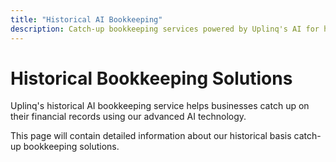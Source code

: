 ```yaml
---
title: "Historical AI Bookkeeping"
description: Catch-up bookkeeping services powered by Uplinq's AI for historical financial data
---
```


# Historical Bookkeeping Solutions

Uplinq's historical AI bookkeeping service helps businesses catch up on their financial records using our advanced AI technology.

This page will contain detailed information about our historical basis catch-up bookkeeping solutions.